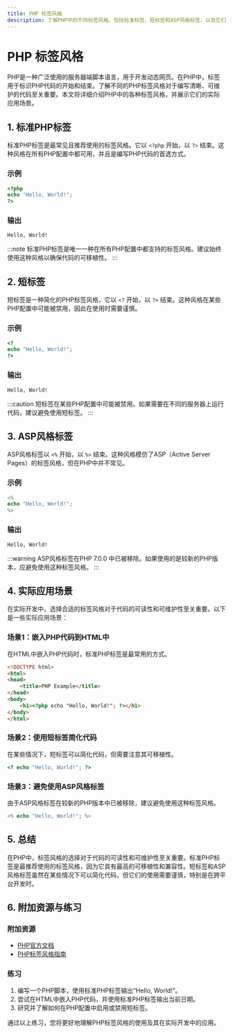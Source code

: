 ```yaml
---
title: PHP 标签风格
description: 了解PHP中的不同标签风格，包括标准标签、短标签和ASP风格标签，以及它们的用法和最佳实践。
---
```


# PHP 标签风格

PHP是一种广泛使用的服务器端脚本语言，用于开发动态网页。在PHP中，标签用于标识PHP代码的开始和结束。了解不同的PHP标签风格对于编写清晰、可维护的代码至关重要。本文将详细介绍PHP中的各种标签风格，并展示它们的实际应用场景。

## 1. 标准PHP标签

标准PHP标签是最常见且推荐使用的标签风格。它以 `<?php` 开始，以 `?>` 结束。这种风格在所有PHP配置中都可用，并且是编写PHP代码的首选方式。

### 示例

```php
<?php
echo "Hello, World!";
?>
```

### 输出

```
Hello, World!
```

:::note
标准PHP标签是唯一一种在所有PHP配置中都支持的标签风格。建议始终使用这种风格以确保代码的可移植性。
:::

## 2. 短标签

短标签是一种简化的PHP标签风格，它以 `<?` 开始，以 `?>` 结束。这种风格在某些PHP配置中可能被禁用，因此在使用时需要谨慎。

### 示例

```php
<?
echo "Hello, World!";
?>
```

### 输出

```
Hello, World!
```

:::caution
短标签在某些PHP配置中可能被禁用。如果需要在不同的服务器上运行代码，建议避免使用短标签。
:::

## 3. ASP风格标签

ASP风格标签以 `<%` 开始，以 `%>` 结束。这种风格模仿了ASP（Active Server Pages）的标签风格，但在PHP中并不常见。

### 示例

```php
<%
echo "Hello, World!";
%>
```

### 输出

```
Hello, World!
```

:::warning
ASP风格标签在PHP 7.0.0 中已被移除。如果使用的是较新的PHP版本，应避免使用这种标签风格。
:::

## 4. 实际应用场景

在实际开发中，选择合适的标签风格对于代码的可读性和可维护性至关重要。以下是一些实际应用场景：

### 场景1：嵌入PHP代码到HTML中

在HTML中嵌入PHP代码时，标准PHP标签是最常用的方式。

```html
<!DOCTYPE html>
<html>
<head>
    <title>PHP Example</title>
</head>
<body>
    <h1><?php echo "Hello, World!"; ?></h1>
</body>
</html>
```

### 场景2：使用短标签简化代码

在某些情况下，短标签可以简化代码，但需要注意其可移植性。

```php
<? echo "Hello, World!"; ?>
```

### 场景3：避免使用ASP风格标签

由于ASP风格标签在较新的PHP版本中已被移除，建议避免使用这种标签风格。

```php
<% echo "Hello, World!"; %>
```

## 5. 总结

在PHP中，标签风格的选择对于代码的可读性和可维护性至关重要。标准PHP标签是最推荐使用的标签风格，因为它具有最高的可移植性和兼容性。短标签和ASP风格标签虽然在某些情况下可以简化代码，但它们的使用需要谨慎，特别是在跨平台开发时。

## 6. 附加资源与练习

### 附加资源

- [PHP官方文档](https://www.php.net/manual/en/)
- [PHP标签风格指南](https://www.php.net/manual/en/language.basic-syntax.phptags.php)

### 练习

1. 编写一个PHP脚本，使用标准PHP标签输出“Hello, World!”。
2. 尝试在HTML中嵌入PHP代码，并使用标准PHP标签输出当前日期。
3. 研究并了解如何在PHP配置中启用或禁用短标签。

通过以上练习，您将更好地理解PHP标签风格的使用及其在实际开发中的应用。